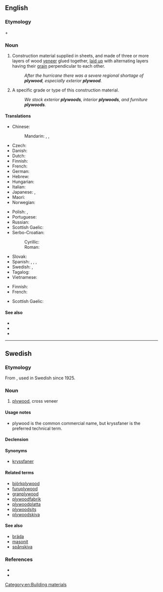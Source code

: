 ==English==
{{wikipedia}}

===Etymology===
{{m|en|ply||sheet}} + {{m|en|wood|}}

===Noun===
{{en-noun|-|s}}

# {{lb|en|uncountable}} Construction material supplied in sheets, and made of three or more layers of wood [[veneer]] glued together, [[laid up]] with alternating layers having their [[grain]] perpendicular to each other.
#: ''After the hurricane there was a severe regional shortage of '''plywood''', especially exterior '''plywood'''.''
# {{lb|en|countable}} A specific grade or type of this construction material.
#: ''We stock exterior '''plywoods''', interior '''plywoods''', and furniture '''plywoods'''.''

====Translations====
{{trans-top|construction material}}
* Chinese:
*: Mandarin: {{t+|cmn|合板|tr=hébǎn|sc=Hani}}, {{t+|cmn|膠合板|sc=Hani}}, {{t+|cmn|胶合板|tr=jiāohébǎn|sc=Hani}}
* Czech: {{t|cs|překližka|f}}
* Danish: {{t+|da|krydsfiner|m}}
* Dutch: {{t+|nl|multiplex|n}}
* Finnish: {{t+|fi|vaneri}}
* French: {{t+|fr|contreplaqué|m}}
* German: {{t+|de|Sperrholz|n}}
* Hebrew: {{t|he|עץ סנדוויץ׳|m}}
* Hungarian: {{t|hu|rétegelt lemez}}
* Italian: {{t+|it|compensato|m}}
* Japanese: {{t|ja|合板|tr=ごうはん, gōhan, ごうばん, gōban|sc=Jpan}}, {{t|ja|ベニヤ板|tr=beniya-ita|sc=Jpan}}
* Maori: {{t|mi|papa tāpatupatu}}
* Norwegian: {{t|no|kryssfiner|m}}
{{trans-mid}}
* Polish: {{t|pl|sklejka|f}}, {{t+|pl|dykta|f}}
* Portuguese: {{t|pt|compensado|m}}
* Russian: {{t+|ru|фане́ра|f}}
* Scottish Gaelic: {{t|gd|fiodh-fillte|m}}
* Serbo-Croatian:
*: Cyrillic: {{t|sh|шперплоча|f|sc=Cyrl}}
*: Roman: {{t+|sh|šperploča|f}}
* Slovak: {{t|sk|preglejka}}
* Spanish: {{t|es|contrachapado|m}}, {{t|es|madera contrachapada|f}}, {{t|es|triplay|m}} {{qualifier|Mexico}},
* Swedish: {{t+|sv|plywood|c}}, {{t|sv|kryssfaner|n}}
* Tagalog: {{t|tl|tablasuson}}
* Vietnamese: {{t|vi|ván ép}}
{{trans-bottom}}

{{trans-top|specific type or grade of this material}}
* Finnish: {{t+|fi|vaneri}}
* French: {{t+|fr|contreplaqué|m}}
{{trans-mid}}
* Scottish Gaelic: {{t|gd|fiodh-fillte|m}}
{{trans-bottom}}

====See also====
* {{l|en|chipboard}}
* {{l|en|fibreboard}}
* {{l|en|particle board}}

[[Category:en:Building materials]]

----

==Swedish==

===Etymology===
From {{etyl|en|sv}} {{m|en|plywood}}, used in Swedish since 1925.

===Noun===
{{sv-noun|c}}

# {{lb|sv|uncountable}} [[#English|plywood]], cross veneer

====Usage notes====
* plywood is the common commercial name, but kryssfaner is the preferred technical term.

====Declension====
{{sv-noun-unc-irreg-c|2=plywooden}}

====Synonyms====
* [[kryssfaner]]

====Related terms====
* [[björkplywood]]
* [[furuplywood]]
* [[granplywood]]
* [[plywoodfabrik]]
* [[plywoodplatta]]
* [[plywoodsits]]
* [[plywoodskiva]]

====See also====
* [[bräda]]
* [[masonit]]
* [[spånskiva]]

===References===
* {{R:SAOL}}
* {{R:SAOB online|plywood}}